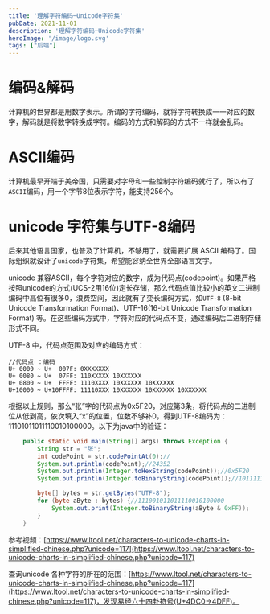 ```yaml
---
title: '理解字符编码─Unicode字符集'
pubDate: 2021-11-01
description: '理解字符编码─Unicode字符集'
heroImage: '/image/logo.svg'
tags: ["后端"]
---
```


# 编码&解码

计算机的世界都是用数字表示。所谓的字符编码，就将字符转换成一一对应的数字，解码就是将数字转换成字符。编码的方式和解码的方式不一样就会乱码。

# ASCII编码

计算机最早开端于美帝国，只需要对字母和一些控制字符编码就行了，所以有了`ASCII`编码，用一个字节8位表示字符，能支持256个。

# unicode 字符集与UTF-8编码

后来其他语言国家，也普及了计算机，不够用了，就需要扩展 ASCII  编码了。国际组织就设计了`unicode`字符集，希望能容纳全世界全部语言文字。

unicode 兼容ASCII，每个字符对应的数字，成为代码点(codepoint)。如果严格按照unicode的方式(UCS-2用16位)定长存储，那么代码点值比较小的英文二进制编码中高位有很多0，浪费空间，因此就有了变长编码方式，如`UTF-8` (8-bit Unicode Transformation Format)、UTF-16(16-bit Unicode Transformation Format) 等。在这些编码方式中，字符对应的代码点不变，通过编码后二进制存储形式不同。

UTF-8 中，代码点范围及对应的编码方式：

```
//代码点 ：编码
U+ 0000 ~ U+  007F: 0XXXXXXX
U+ 0080 ~ U+  07FF: 110XXXXX 10XXXXXX
U+ 0800 ~ U+  FFFF: 1110XXXX 10XXXXXX 10XXXXXX
U+10000 ~ U+10FFFF: 11110XXX 10XXXXXX 10XXXXXX 10XXXXXX
```

根据以上规则，那么“张”字的代码点为0x5F20，对应第3条，将代码点的二进制位从低到高，依次填入“x”的位置，位数不够补0，得到UTF-8编码为：11101011011110010100000。以下为java中的验证：

```java
    public static void main(String[] args) throws Exception {
        String str = "张";
        int codePoint = str.codePointAt(0);//
        System.out.println(codePoint);//24352
        System.out.println(Integer.toHexString(codePoint));//0x5F20
        System.out.println(Integer.toBinaryString(codePoint));//101111100100000

        byte[] bytes = str.getBytes("UTF-8");
        for (byte aByte : bytes) {//111001011011110010100000
            System.out.print(Integer.toBinaryString(aByte & 0xFF));
        }
    }

```

参考视频：[https://www.ltool.net/characters-to-unicode-charts-in-simplified-chinese.php?unicode=117](https://www.ltool.net/characters-to-unicode-charts-in-simplified-chinese.php?unicode=117)

查询unicode 各种字符的所在的范围：[https://www.ltool.net/characters-to-unicode-charts-in-simplified-chinese.php?unicode=117](https://www.ltool.net/characters-to-unicode-charts-in-simplified-chinese.php?unicode=117)，发现易经六十四卦符号(U+4DC0->4DFF)。
